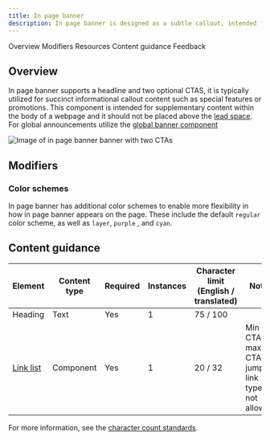 ```yaml
---
title: In page banner
description: In page banner is designed as a subtle callout, intended for tangential information or announcements that are supplementary to the page's primary focus.
---
```



<ComponentDescription name="Content group banner" type="layout" />

<AnchorLinks>

<AnchorLink>Overview</AnchorLink>
<AnchorLink>Modifiers</AnchorLink>
<AnchorLink>Resources</AnchorLink>
<AnchorLink>Content guidance</AnchorLink>
<AnchorLink>Feedback</AnchorLink>
  
</AnchorLinks>

## Overview

In page banner supports a headline and two optional CTAS, it is typically utilized for succinct informational callout content such as special features or promotions. This component is intended for supplementary content within the body of a webpage and it should not be placed above the [lead space](https://www.ibm.com/standards/carbon/components/leadspace). For global announcements utilize the [global banner component](https://www.ibm.com/standards/carbon/components/global-banner)

![Image of in page banner banner with two CTAs](../../images/component/content-group-banner/default.jpg)

## Modifiers

### Color schemes

In page banner has additional color schemes to enable more flexibility in how in page banner appears on the page. These include the default `regular` color scheme, as well as `layer`, `purple` , and `cyan`.

<ResourceLinks name="Content group banner" type="layout" />

## Content guidance

| Element                                                                | Content type | Required | Instances | Character limit <br/>(English / translated) | Notes                                                 |
| ---------------------------------------------------------------------- | ------------ | -------- | --------- | ------------------------------------------- | ----------------------------------------------------- |
| Heading                                                                | Text         | Yes      | 1         | 75 / 100                                    |                                                       |
| [Link list](https://www.ibm.com/standards/carbon/components/link-list) | Component    | Yes      | 1         | 20 / 32                                     | Min 1 CTA, max 2 CTAs, jump link type is not allowed. |

For more information, see the [character count standards](https://www.ibm.com/standards/carbon/guidelines/content/#character-count-standards).

<ComponentFooter name="Content group banner" type="layout" />

